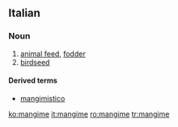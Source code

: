 ==Italian==

===Noun===
{{it-noun|m}}

# [[animal feed]], [[fodder]]
# [[birdseed]]

====Derived terms====
* [[mangimistico]]

[[ko:mangime]]
[[it:mangime]]
[[ro:mangime]]
[[tr:mangime]]